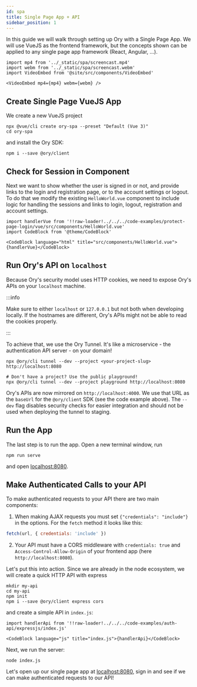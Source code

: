 ```yaml
---
id: spa
title: Single Page App + API
sidebar_position: 1
---
```


In this guide we will walk through setting up Ory with a Single Page App. We will use VueJS as the frontend framework, but the
concepts shown can be applied to any single page app framework (React, Angular, ...).

```mdx-code-block
import mp4 from '../_static/spa/screencast.mp4'
import webm from '../_static/spa/screencast.webm'
import VideoEmbed from '@site/src/components/VideoEmbed'

<VideoEmbed mp4={mp4} webm={webm} />
```

## Create Single Page VueJS App

We create a new VueJS project

```shell-session
npx @vue/cli create ory-spa --preset "Default (Vue 3)"
cd ory-spa
```

and install the Ory SDK:

```shell-session
npm i --save @ory/client
```

## Check for Session in Component

Next we want to show whether the user is signed in or not, and provide links to the login and registration page, or to the account
settings or logout. To do that we modify the existing `HelloWorld.vue` component to include logic for handling the sessions and
links to login, logout, registration and account settings.

```mdx-code-block
import handlerVue from '!!raw-loader!../../../code-examples/protect-page-login/vue/src/components/HelloWorld.vue'
import CodeBlock from '@theme/CodeBlock'

<CodeBlock language="html" title="src/components/HelloWorld.vue">{handlerVue}</CodeBlock>
```

## Run Ory's API on `localhost`

Because Ory's security model uses HTTP cookies, we need to expose Ory's APIs on your `localhost` machine.

:::info

Make sure to either `localhost` or `127.0.0.1` but not both when developing locally. If the hostnames are different, Ory's APIs
might not be able to read the cookies properly.

:::

To achieve that, we use the Ory Tunnel. It's like a microservice - the authentication API server - on your domain!

```shell-session
npx @ory/cli tunnel --dev --project <your-project-slug> http://localhost:8080

# Don't have a project? Use the public playground!
npx @ory/cli tunnel --dev --project playground http://localhost:8080
```

Ory's APIs are now mirrored on `http://localhost:4000`. We use that URL as the `baseUrl` for the `@ory/client` SDK (see the code
example above). The `--dev` flag disables security checks for easier integration and should not be used when deploying the tunnel
to staging.

## Run the App

The last step is to run the app. Open a new terminal window, run

```
npm run serve
```

and open [localhost:8080](http://localhost:8080/).

## Make Authenticated Calls to your API

To make authenticated requests to your API there are two main components:

1. When making AJAX requests you must set `{"credentials": "include"}` in the options. For the `fetch` method it looks like this:

```js
fetch(url, { credentials: 'include' })
```

2. Your API must have a CORS middleware with `credentials: true` and `Access-Control-Allow-Origin` of your frontend app (here
   `http://localhost:8080`).

Let's put this into action. Since we are already in the node ecosystem, we will create a quick HTTP API with express

```shell-script
mkdir my-api
cd my-api
npm init
npm i --save @ory/client express cors
```

and create a simple API in `index.js`:

```mdx-code-block
import handlerApi from '!!raw-loader!../../../code-examples/auth-api/expressjs/index.js'

<CodeBlock language="js" title="index.js">{handlerApi}</CodeBlock>
```

Next, we run the server:

```shell-session
node index.js
```

Let's open up our single page app at [localhost:8080](http://localhost:8080/), sign in and see if we can make authenticated
requests to our API!
